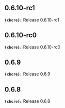 ## 0.6.10-rc1
**`(chore):`** Release 0.6.10-rc1

## 0.6.10-rc0
**`(chore):`** Release 0.6.10-rc0

## 0.6.9
**`(chore):`** Release 0.6.9

## 0.6.8
**`(chore):`** Release 0.6.8

